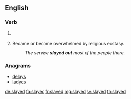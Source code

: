 ==English==

===Verb===
{{head|en|verb form}}

# {{context|chiefly|_|US|uncommon|lang=en}} {{en-past of|slay}}
# {{context|religious|lang=en}} Became or become overwhelmed by religious ecstasy.
#: ''The service '''slayed out''' most of the people there.''

===Anagrams===
* [[delays#English|delays]]
* [[ladyes#English|ladyes]]

[[de:slayed]]
[[fa:slayed]]
[[fr:slayed]]
[[mg:slayed]]
[[sv:slayed]]
[[th:slayed]]